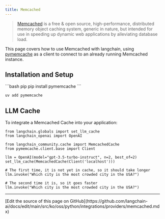 ```yaml
---
title: Memcached
---
```


> [Memcached](https://www.memcached.org/) is a free & open source, high-performance, distributed memory object caching system,
> generic in nature, but intended for use in speeding up dynamic web applications by alleviating database load.

This page covers how to use Memcached with langchain, using [pymemcache](https://github.com/pinterest/pymemcache) as
a client to connect to an already running Memcached instance.

## Installation and Setup

<CodeGroup>
```bash pip
pip install pymemcache
```

```bash uv
uv add pymemcache
```
</CodeGroup>

## LLM Cache

To integrate a Memcached Cache into your application:
```python3
from langchain.globals import set_llm_cache
from langchain_openai import OpenAI

from langchain_community.cache import MemcachedCache
from pymemcache.client.base import Client

llm = OpenAI(model="gpt-3.5-turbo-instruct", n=2, best_of=2)
set_llm_cache(MemcachedCache(Client('localhost')))

# The first time, it is not yet in cache, so it should take longer
llm.invoke("Which city is the most crowded city in the USA?")

# The second time it is, so it goes faster
llm.invoke("Which city is the most crowded city in the USA?")
```

---

<Callout icon="pen-to-square" iconType="regular">
  [Edit the source of this page on GitHub](https://github.com/langchain-ai/docs/edit/main/src/ko/oss/python/integrations/providers/memcached.mdx)
</Callout>
